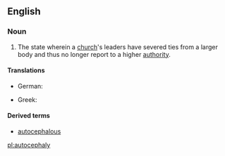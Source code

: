 ==English==

===Noun===
{{en-noun|autocephalies|-}}

# {{Christianity}} The state wherein a [[church]]'s leaders have severed ties from a larger body and thus no longer report to a higher [[authority]].

====Translations====
{{trans-top|the organisational independence of a church}}
* German: {{t-|de|Autokephalie|f}}
{{trans-mid}}
* Greek: {{t-|el|αυτοκεφαλία|f|tr=aftokefalía|sc=Grek}}
{{trans-bottom}}

====Derived terms====
* [[autocephalous]]

[[pl:autocephaly]]